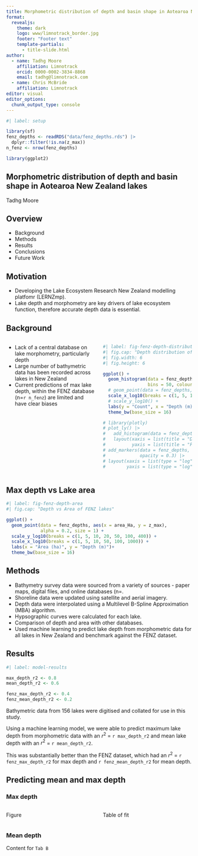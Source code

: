 ```yaml
---
title: Morphometric distribution of depth and basin shape in Aotearoa New Zealand lakes
format: 
  revealjs:
    theme: dark
    logo: www/limnotrack_border.jpg
    footer: "Footer text"
    template-partials:
      - title-slide.html
author:
  - name: Tadhg Moore
    affiliation: Limnotrack
    orcid: 0000-0002-3834-8868
    email: tadhg@limnotrack.com
  - name: Chris McBride
    affiliation: Limnotrack
editor: visual
editor_options: 
  chunk_output_type: console
---
```


```r
#| label: setup

library(sf)
fenz_depths <- readRDS("data/fenz_depths.rds") |> 
  dplyr::filter(!is.na(z_max))
n_fenz <- nrow(fenz_depths)

library(ggplot2)

```

## Morphometric distribution of depth and basin shape in Aotearoa New Zealand lakes

Tadhg Moore

## Overview

-   Background
-   Methods
-   Results
-   Conclusions
-   Future Work

## Motivation

-   Developing the Lake Ecosystem Research New Zealand modelling platfomr (LERNZmp).
-   Lake depth and morphometry are key drivers of lake ecosystem function, therefore accurate depth data is essential.

## Background {.smaller}

::::: columns
::: {.column width="50%"}
-   Lack of a central database on lake morphometry, particularly depth
-   Large number of bathymetric data has been recorded across lakes in New Zealand
-   Current predictions of max lake depth, within the FENZ database (n=`r n_fenz`) are limited and have clear biases
:::

::: {.column width="50%"}
```r
#| label: fig-fenz-depth-distribution
#| fig.cap: "Depth distribution of FENZ lakes"
#| fig.width: 6
#| fig.height: 6

ggplot() +
  geom_histogram(data = fenz_depths, aes(x = z_max),
                 bins = 50, colour = "white") +
  # geom_point(data = fenz_depths, aes(x = area_Ha, y = z_max)) +
  scale_x_log10(breaks = c(1, 5, 10, 20, 50, 100, 400)) +
  # scale_y_log10() +
  labs(y = "Count", x = "Depth (m)")+
  theme_bw(base_size = 16) 

# library(plotly)
# plot_ly() |> 
#   add_histogram(data = fenz_depths, x = ~z_max, nbins = 50) |>
#   layout(xaxis = list(title = "Depth (m)", type = "log"),
#          yaxis = list(title = "Frequency"))
# add_markers(data = fenz_depths, x = ~area_Ha, y = ~z_max,
#             opacity = 0.3) |> 
# layout(xaxis = list(type = "log", title = "Area (ha)"),
#        yaxis = list(type = "log", title = "Depth (m)"))

```
:::
:::::

## Max depth vs Lake area

```r
#| label: fig-fenz-depth-area
#| fig.cap: "Depth vs Area of FENZ lakes"

ggplot() +
  geom_point(data = fenz_depths, aes(x = area_Ha, y = z_max),
             alpha = 0.2, size = 1) +
  scale_y_log10(breaks = c(1, 5, 10, 20, 50, 100, 400)) +
  scale_x_log10(breaks = c(1, 5, 10, 50, 100, 1000)) +
  labs(x = "Area (ha)", y = "Depth (m)")+
  theme_bw(base_size = 16) 

```

<!-- ## Locations of lakes with bathymetry data in New Zealand {.smaller} -->

<!-- ```{r} -->

<!-- #| echo: false -->

<!-- #| include: false -->

<!-- #| label: get-nz-regions-shapefile -->

<!-- # Read the shapefile data from Stats NZ -->

<!-- url <- "https://datafinder.stats.govt.nz/" # Base URL -->

<!-- layer_id <- 111182 # Layer ID for the regional shapefile -->

<!-- # Read the shapefile data -->

<!-- nz_shapefile <- aemetools::read_web_sf(url = url, layer_id = layer_id, -->

<!--                                        key = Sys.getenv("STATS_NZ_KEY")) -->

<!-- # Remove the Chatham Islands from the shapefile -->

<!-- nz_shapefile <- nz_shapefile |> -->

<!--   dplyr::filter(C2023_V != "Area Outside Region") -->

<!-- # Read the Coast shapefile data from LINZ -->

<!-- url <- "https://data.linz.govt.nz/" # Base URL -->

<!-- layer_id <- 51153 # Layer ID for the national coast line -->

<!-- # Read the shapefile data -->

<!-- nz_coast <- aemetools::read_web_sf(url = url, layer_id = layer_id) -->

<!-- nz_coast <- nz_coast |>  -->

<!--   sf::st_transform(2193) -->

<!-- nz_coast <- sf::st_crop(nz_coast, nz_shapefile) -->

<!-- nz_coast_simp <- sf::st_simplify(nz_coast, dTolerance = 100) -->

<!-- nz_region_clip <- sf::st_intersection(nz_shapefile, nz_coast_simp) |>  -->

<!--   dplyr::mutate(legend_name = gsub(" Region", "", C2023_V), -->

<!--                 legend_name = gsub("\\?", "ū", legend_name)) -->

<!-- # tm_shape(sub) + -->

<!-- #   tm_borders(col = "black", lwd = 2) -->

<!-- ``` -->

<!-- ```{r} -->

<!-- #| label: fig-fenz-map -->

<!-- #| fig.cap: "Map of FENZ lakes" -->

<!-- library(tmap) -->

<!-- tmap_mode("view") -->

<!-- tm_shape(nz_region_clip) + -->

<!--   tm_borders(col = "black", lwd = 2)  -->

<!-- # tm_shape(fenz_depths) + -->

<!-- #   tm_polygons(col = "z_max", style = "cont") + -->

<!-- #   tm_layout(legend.position = c("right", "bottom")) + -->

<!-- #   tm_view() -->

<!-- ``` -->

## Methods {.smaller}

-   Bathymetry survey data were sourced from a variety of sources - paper maps, digital files, and online databases (n=.
-   Shoreline data were updated using satellite and aerial imagery.
-   Depth data were interpolated using a Multilevel B-Spline Approximation (MBA) algorithm.
-   Hypsographic curves were calculated for each lake.
-   Comparison of depth and area with other databases.
-   Used machine learning to predict lake depth from morphometric data for all lakes in New Zealand and benchmark against the FENZ dataset.

## Results {.r-fit-text}

```r
#| label: model-results

max_depth_r2 <- 0.8
mean_depth_r2 <- 0.6

fenz_max_depth_r2 <- 0.4
fenz_mean_depth_r2 <- 0.2

```

Bathymetric data from 156 lakes were digitised and collated for use in this study.

Using a machine learning model, we were able to predict maximum lake depth from morphometric data with an $r^2$ = `r max_depth_r2` and mean lake depth with an $r^2$ = `r mean_depth_r2`.

This was substantially better than the FENZ dataset, which had an $r^2$ = `r fenz_max_depth_r2` for max depth and `r fenz_mean_depth_r2` for mean depth.

## Predicting mean and max depth {.smaller}

:::::: panel-tabset
### Max depth

::::: columns
::: {.column width="50%"}
Figure
:::

::: {.column width="50%"}
Table of fit
:::
:::::

### Mean depth

Content for `Tab B`
::::::

